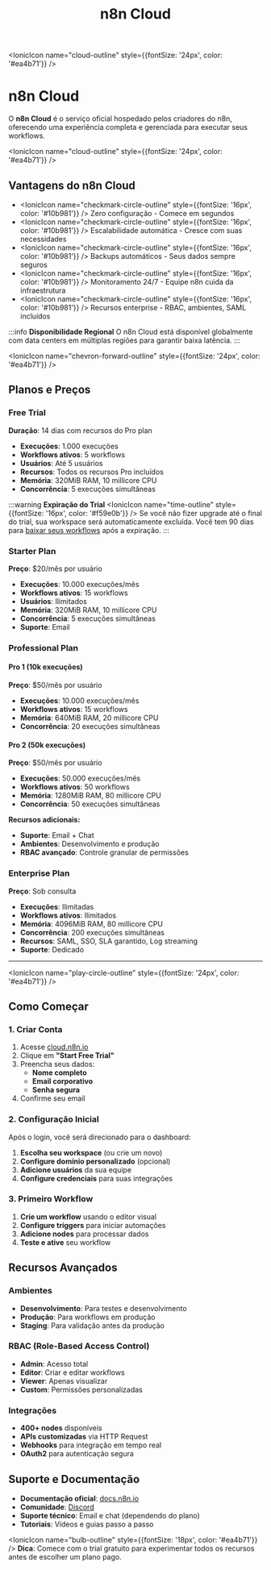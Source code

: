 ﻿---
sidebar_position: 2
title: n8n Cloud
description: Guia completo para instalação e configuração do n8n Cloud
slug: /primeiros-passos/instalacao-cloud
keywords: [n8n, cloud, saas, instalação, configuração, planos]
---

<IonicIcon name="cloud-outline" style={{fontSize: '24px', color: '#ea4b71'}} />
# n8n Cloud

O **n8n Cloud** é o serviço oficial hospedado pelos criadores do n8n, oferecendo uma experiência completa e gerenciada para executar seus workflows.

<IonicIcon name="cloud-outline" style={{fontSize: '24px', color: '#ea4b71'}} />

## Vantagens do n8n Cloud

- <IonicIcon name="checkmark-circle-outline" style={{fontSize: '16px', color: '#10b981'}} /> Zero configuração - Comece em segundos
- <IonicIcon name="checkmark-circle-outline" style={{fontSize: '16px', color: '#10b981'}} /> Escalabilidade automática - Cresce com suas necessidades
- <IonicIcon name="checkmark-circle-outline" style={{fontSize: '16px', color: '#10b981'}} /> Backups automáticos - Seus dados sempre seguros
- <IonicIcon name="checkmark-circle-outline" style={{fontSize: '16px', color: '#10b981'}} /> Monitoramento 24/7 - Equipe n8n cuida da infraestrutura
- <IonicIcon name="checkmark-circle-outline" style={{fontSize: '16px', color: '#10b981'}} /> Recursos enterprise - RBAC, ambientes, SAML incluídos

:::info **Disponibilidade Regional**
O n8n Cloud está disponível globalmente com data centers em múltiplas regiões para garantir baixa latência.
:::

<IonicIcon name="chevron-forward-outline" style={{fontSize: '24px', color: '#ea4b71'}} />
## Planos e Preços

### Free Trial

**Duração**: 14 dias com recursos do Pro plan

- **Execuções**: 1.000 execuções
- **Workflows ativos**: 5 workflows
- **Usuários**: Até 5 usuários
- **Recursos**: Todos os recursos Pro incluídos
- **Memória**: 320MiB RAM, 10 millicore CPU
- **Concorrência**: 5 execuções simultâneas

:::warning **Expiração do Trial**
<IonicIcon name="time-outline" style={{fontSize: '16px', color: '#f59e0b'}} /> Se você não fizer upgrade até o final do trial, sua workspace será automaticamente excluída. Você tem 90 dias para [baixar seus workflows](./instalacao-self-hosted) após a expiração.
:::

### Starter Plan

**Preço**: $20/mês por usuário

- **Execuções**: 10.000 execuções/mês
- **Workflows ativos**: 15 workflows
- **Usuários**: Ilimitados
- **Memória**: 320MiB RAM, 10 millicore CPU
- **Concorrência**: 5 execuções simultâneas
- **Suporte**: Email

### Professional Plan

#### Pro 1 (10k execuções)
**Preço**: $50/mês por usuário

- **Execuções**: 10.000 execuções/mês
- **Workflows ativos**: 15 workflows
- **Memória**: 640MiB RAM, 20 millicore CPU
- **Concorrência**: 20 execuções simultâneas

#### Pro 2 (50k execuções)
**Preço**: $50/mês por usuário

- **Execuções**: 50.000 execuções/mês
- **Workflows ativos**: 50 workflows
- **Memória**: 1280MiB RAM, 80 millicore CPU
- **Concorrência**: 50 execuções simultâneas

**Recursos adicionais:**

- **Suporte**: Email + Chat
- **Ambientes**: Desenvolvimento e produção
- **RBAC avançado**: Controle granular de permissões

### Enterprise Plan

**Preço**: Sob consulta

- **Execuções**: Ilimitadas
- **Workflows ativos**: Ilimitados
- **Memória**: 4096MiB RAM, 80 millicore CPU
- **Concorrência**: 200 execuções simultâneas
- **Recursos**: SAML, SSO, SLA garantido, Log streaming
- **Suporte**: Dedicado

---

<IonicIcon name="play-circle-outline" style={{fontSize: '24px', color: '#ea4b71'}} />
## Como Começar

### 1. Criar Conta

1. Acesse [cloud.n8n.io](https://cloud.n8n.io)
2. Clique em **"Start Free Trial"**
3. Preencha seus dados:
   - **Nome completo**
   - **Email corporativo**
   - **Senha segura**
4. Confirme seu email

### 2. Configuração Inicial

Após o login, você será direcionado para o dashboard:

1. **Escolha seu workspace** (ou crie um novo)
2. **Configure domínio personalizado** (opcional)
3. **Adicione usuários** da sua equipe
4. **Configure credenciais** para suas integrações

### 3. Primeiro Workflow

1. **Crie um workflow** usando o editor visual
2. **Configure triggers** para iniciar automações
3. **Adicione nodes** para processar dados
4. **Teste e ative** seu workflow

## Recursos Avançados

### Ambientes

- **Desenvolvimento**: Para testes e desenvolvimento
- **Produção**: Para workflows em produção
- **Staging**: Para validação antes da produção

### RBAC (Role-Based Access Control)

- **Admin**: Acesso total
- **Editor**: Criar e editar workflows
- **Viewer**: Apenas visualizar
- **Custom**: Permissões personalizadas

### Integrações

- **400+ nodes** disponíveis
- **APIs customizadas** via HTTP Request
- **Webhooks** para integração em tempo real
- **OAuth2** para autenticação segura

## Suporte e Documentação

- **Documentação oficial**: [docs.n8n.io](https://docs.n8n.io)
- **Comunidade**: [Discord](https://discord.gg/n8nbrasil)
- **Suporte técnico**: Email e chat (dependendo do plano)
- **Tutoriais**: Vídeos e guias passo a passo

<IonicIcon name="bulb-outline" style={{fontSize: '18px', color: '#ea4b71'}} />
**Dica**: Comece com o trial gratuito para experimentar todos os recursos antes de escolher um plano pago.
